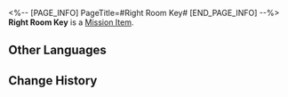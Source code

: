 <%-- [PAGE_INFO]
PageTitle=#Right Room Key#
[END_PAGE_INFO] --%>
{{Item Infobox
|id          = 149966
|image       = Item Right Room Key.png
|type        = Mission Item
|invCategory = Missions
|rarity      = 1
|effect      = 
|description = 
}}
'''Right Room Key''' is a [[Mission Item]].

==Other Languages==
{{Other Languages
|en   = Right Room Key
|zhs  = 右侧房间钥匙
|zht  = 右側房間鑰匙
|ja   = 右側の部屋の鍵
|ko   = 오른쪽 방 열쇠
|es   = Llave de la sala de la derecha
|fr   = Clé de la salle de droite
|ru   = Ключ от правой двери
|th   = กุญแจห้องทางขวา
|vi   = Chìa Khóa Phòng Bên Phải
|de   = Schlüssel zum rechten Zimmer
|id   = Kunci Ruang Kanan
|pt   = Chave da Sala Direita
}}

==Change History==
{{Change History|2.0}}
